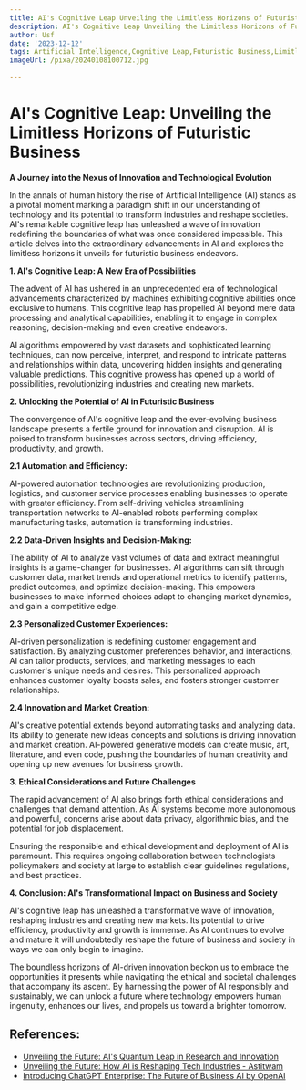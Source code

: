 ```yaml
---
title: AI's Cognitive Leap Unveiling the Limitless Horizons of Futuristic Business
description: AI's Cognitive Leap Unveiling the Limitless Horizons of Futuristic Business
author: Usf
date: '2023-12-12'
tags: Artificial Intelligence,Cognitive Leap,Futuristic Business,Limitless Horizons
imageUrl: /pixa/20240108100712.jpg

---
```

# AI's  Cognitive  Leap: Unveiling the Limitless Horizons of Futuristic Business

**A Journey  into the Nexus  of Innovation  and Technological Evolution**

In  the  annals of human history the rise of Artificial Intelligence (AI) stands as a  pivotal moment  marking a paradigm shift in our understanding of technology and its potential to transform industries and reshape societies. AI's  remarkable cognitive leap has unleashed a wave of innovation redefining the boundaries of what was once considered impossible. This article  delves into the extraordinary  advancements in AI and explores  the limitless horizons it unveils for futuristic  business endeavors.

**1. AI's Cognitive  Leap: A New Era of Possibilities**

The advent of AI has ushered in an unprecedented era of technological advancements characterized by machines exhibiting cognitive abilities  once exclusive to  humans. This cognitive leap has propelled AI beyond mere data processing and analytical capabilities, enabling it to engage in complex reasoning, decision-making and even creative endeavors.

AI algorithms empowered by vast datasets and sophisticated learning techniques, can now perceive, interpret, and respond  to intricate patterns and relationships within  data, uncovering hidden insights and generating valuable predictions. This cognitive  prowess  has opened up a world  of possibilities, revolutionizing  industries and creating  new markets.

**2. Unlocking the Potential of AI in Futuristic Business**

The convergence of AI's cognitive leap and the ever-evolving business landscape presents a fertile ground  for innovation and disruption. AI is poised to transform businesses across  sectors, driving efficiency, productivity, and growth.

**2.1 Automation and Efficiency:**

AI-powered automation  technologies are revolutionizing production, logistics,  and customer service processes enabling businesses to operate with greater efficiency. From self-driving vehicles streamlining transportation networks to AI-enabled robots  performing  complex manufacturing tasks, automation is transforming industries.

**2.2  Data-Driven Insights and Decision-Making:**

The ability of AI to  analyze vast volumes of data and  extract meaningful insights is a game-changer for  businesses. AI algorithms can sift through customer data, market trends and operational metrics to  identify patterns, predict outcomes, and optimize  decision-making. This empowers  businesses to make informed  choices  adapt to changing market dynamics, and gain a competitive edge.

**2.3 Personalized Customer Experiences:**

AI-driven personalization is redefining customer engagement and satisfaction. By analyzing customer preferences behavior, and interactions, AI can tailor products, services, and  marketing messages to each customer's unique  needs and desires. This personalized approach enhances customer  loyalty boosts sales, and fosters stronger customer relationships.

**2.4 Innovation and Market Creation:**

AI's creative potential extends beyond automating tasks and  analyzing data. Its ability to generate new ideas concepts and solutions is driving innovation and market creation. AI-powered generative models can create music, art, literature, and even code, pushing the boundaries of human creativity and opening up new avenues for business  growth.

**3. Ethical Considerations  and Future Challenges**

The  rapid advancement of AI also brings forth  ethical considerations and challenges that demand attention. As AI  systems become more autonomous and powerful, concerns arise about data privacy, algorithmic bias, and the potential for job displacement.

Ensuring the responsible and ethical development and deployment of AI is  paramount. This requires ongoing collaboration between technologists policymakers and society at large to establish clear guidelines regulations, and best practices.

**4. Conclusion: AI's Transformational Impact on Business and  Society**

AI's  cognitive leap has unleashed a transformative wave of innovation, reshaping industries  and creating new markets. Its potential to drive efficiency, productivity and growth is immense. As AI continues to evolve  and mature it will undoubtedly reshape the future of business and society  in ways we can only begin to imagine.

The boundless horizons of AI-driven innovation beckon us to embrace the opportunities  it presents while navigating the ethical and societal challenges  that accompany its ascent.  By harnessing the power of  AI responsibly and sustainably, we can unlock a future where technology empowers human ingenuity,  enhances our lives, and propels us toward a  brighter tomorrow.

## References:
- [Unveiling the Future: AI's Quantum Leap in Research and Innovation](https://www.linkedin.com/pulse/unveiling-future-ais-quantum-leap-research-innovation-malik)
- [Unveiling the Future: How AI is Reshaping Tech Industries - Astitwam](https://www.astitwam.com/business/unveiling-the-future-how-ai-is-reshaping-tech-industries/)
- [Introducing ChatGPT Enterprise: The Future of Business AI by OpenAI](https://ai.plainenglish.io/introducing-chatgpt-enterprise-the-future-of-business-ai-by-openai-91c2c71f7bb4)
